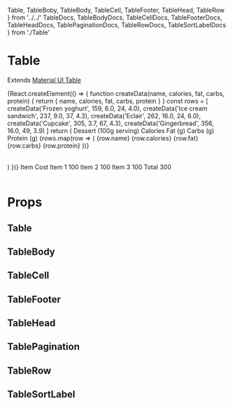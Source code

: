   Table,
  TableBoby,
  TableBody,
  TableCell,
  TableFooter,
  TableHead,
  TableRow
} from '../../'
  TableDocs,
  TableBodyDocs,
  TableCellDocs,
  TableFooterDocs,
  TableHeadDocs,
  TablePaginationDocs,
  TableRowDocs,
  TableSortLabelDocs
} from './Table'

<Meta title="components|Table" component={Table} />

# Table

Extends [Material UI Table](https://material-ui.com/components/tables/)

<Preview>
  <Story name="default">
    {React.createElement(() => {
      function createData(name, calories, fat, carbs, protein) {
        return { name, calories, fat, carbs, protein }
      }
      const rows = [
        createData('Frozen yoghurt', 159, 6.0, 24, 4.0),
        createData('Ice cream sandwich', 237, 9.0, 37, 4.3),
        createData('Eclair', 262, 16.0, 24, 6.0),
        createData('Cupcake', 305, 3.7, 67, 4.3),
        createData('Gingerbread', 356, 16.0, 49, 3.9)
      ]
      return (
        <Table>
          <TableHead>
            <TableRow>
              <TableCell>Dessert (100g serving)</TableCell>
              <TableCell align="right">Calories</TableCell>
              <TableCell align="right">Fat&nbsp;(g)</TableCell>
              <TableCell align="right">Carbs&nbsp;(g)</TableCell>
              <TableCell align="right">Protein&nbsp;(g)</TableCell>
            </TableRow>
          </TableHead>
          <TableBody>
            {rows.map(row => (
              <TableRow key={row.name}>
                <TableCell component="th" scope="row">
                  {row.name}
                </TableCell>
                <TableCell align="right">{row.calories}</TableCell>
                <TableCell align="right">{row.fat}</TableCell>
                <TableCell align="right">{row.carbs}</TableCell>
                <TableCell align="right">{row.protein}</TableCell>
              </TableRow>
            ))}
          </TableBody>
        </Table>
      )
    })}
  </Story>
</Preview>

<Preview>
  <Story name="footer">
    <Table>
      <TableHead>
        <TableRow>
          <TableCell>Item</TableCell>
          <TableCell align="right">Cost</TableCell>
        </TableRow>
      </TableHead>
      <TableBody>
        <TableRow key="1">
          <TableCell component="th" scope="row">
            Item 1
          </TableCell>
          <TableCell align="right">100</TableCell>
        </TableRow>
        <TableRow key="2">
          <TableCell component="th" scope="row">
            Item 2
          </TableCell>
          <TableCell align="right">100</TableCell>
        </TableRow>
        <TableRow key="3">
          <TableCell component="th" scope="row">
            Item 3
          </TableCell>
          <TableCell align="right">100</TableCell>
        </TableRow>
      </TableBody>
      <TableFooter>
        <TableRow>
          <TableCell component="th" scope="row">
            Total
          </TableCell>
          <TableCell align="right">300</TableCell>
        </TableRow>
      </TableFooter>
    </Table>
  </Story>
</Preview>

# Props

## Table

<Props of={TableDocs} />

## TableBody

<Props of={TableBodyDocs} />

## TableCell

<Props of={TableCellDocs} />

## TableFooter

<Props of={TableFooterDocs} />

## TableHead

<Props of={TableHeadDocs} />

## TablePagination

<Props of={TablePaginationDocs} />

## TableRow

<Props of={TableRowDocs} />

## TableSortLabel

<Props of={TableSortLabelDocs} />
